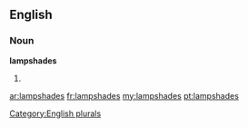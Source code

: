==English==

===Noun===
'''lampshades'''

# {{plural of|[[lampshade]]}}

[[Category:English plurals]]

[[ar:lampshades]]
[[fr:lampshades]]
[[my:lampshades]]
[[pt:lampshades]]